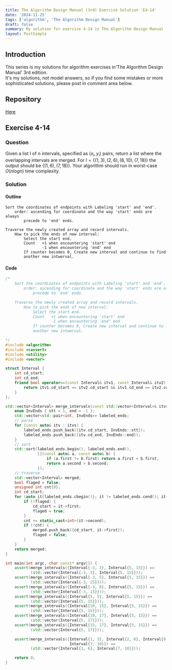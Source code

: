 ```yaml
---
title: The Algorithm Design Manual (3rd) Exercise Solution 'E4-14'
date: '2024-11-25'
tags: ['algorithm', 'The Algorithm Design Manual']
draft: false
summary: My solution for exercise 4-14 in The Algorithm Design Manual
layout: PostSimple
---
```


<TOCInline toc={props.toc} toHeading={5} asDisclosure={true} />

## Introduction

This series is my solutions for algorithm exercises in'The Algorithm Design Manual' 3rd edition.  
It's my solutions, not model answers, so if you find some mistakes or more sophisticated solutions, please post in comment area below.

## Repository

[Here](https://github.com/dede-20191130/tadm-solutions)

## Exercise 4-14

### Question

Given a list I of n intervals, specified as $(x_i, y_i)$ pairs, return a list where
the overlapping intervals are merged. For $I = \{(1, 3),(2, 6),(8, 10),(7, 18)\}$ the
output should be $\{(1, 6),(7, 18)\}$. Your algorithm should run in worst-case
$O(n log n)$ time complexity.

### Solution

#### Outline

```
Sort the coordinates of endpoints with Labeling 'start' and 'end'.
    order: ascending for coordinate and the way 'start' ends are always
        precede to 'end' ends.

Traverse the newly created array and record intervals.
    How to pick the ends of new interval:
        Select the start end.
        Count   +1 when encountering 'start' end
                -1 when encountering 'end' end
        If counter becomes 0, Create new interval and continue to find
        another new intwerval.
```

#### Code

```cpp
/*
    Sort the coordinates of endpoints with Labeling 'start' and 'end'.
        order: ascending for coordinate and the way 'start' ends are always
            precede to 'end' ends.

    Traverse the newly created array and record intervals.
        How to pick the ends of new interval:
            Select the start end.
            Count   +1 when encountering 'start' end
                    -1 when encountering 'end' end
            If counter becomes 0, Create new interval and continue to find
            another new intwerval.

*/
#include <algorithm>
#include <cassert>
#include <utility>
#include <vector>

struct Interval {
    int cd_start;
    int cd_end;
    friend bool operator==(const Interval& itv1, const Interval& itv2) {
        return itv1.cd_start == itv2.cd_start && itv1.cd_end == itv2.cd_end;
    }
};

std::vector<Interval> merge_intervals(const std::vector<Interval>& itvs) {
    enum InvEnds { stt = 1, end = -1 };
    std::vector<std::pair<int, InvEnds>> labeled_ends;
    // parse
    for (const auto& itv : itvs) {
        labeled_ends.push_back({itv.cd_start, InvEnds::stt});
        labeled_ends.push_back({itv.cd_end, InvEnds::end});
    }
    // sort
    std::sort(labeled_ends.begin(), labeled_ends.end(),
              [](const auto& a, const auto& b) {
                  if (a.first != b.first) return a.first < b.first;
                  return a.second > b.second;
              });
    // traverse
    std::vector<Interval> merged;
    bool flaged = false;
    unsigned int cnt{0};
    int cd_start;
    for (auto it{labeled_ends.cbegin()}; it != labeled_ends.cend(); it++) {
        if (!flaged) {
            cd_start = it->first;
            flaged = true;
        }
        cnt += static_cast<int>(it->second);
        if (!cnt) {
            merged.push_back({cd_start, it->first});
            flaged = false;
        }
    }
    return merged;
}

int main(int argc, char const* argv[]) {
    assert(merge_intervals({Interval{-3, 3}, Interval{5, 15}}) ==
           (std::vector{Interval{-3, 3}, Interval{5, 15}}));
    assert(merge_intervals({Interval{-3, 5}, Interval{5, 15}}) ==
           (std::vector{Interval{-3, 15}}));
    assert(merge_intervals({Interval{-3, 8}, Interval{5, 15}}) ==
           (std::vector{Interval{-3, 15}}));
    assert(merge_intervals({Interval{5, 5}, Interval{5, 15}}) ==
           (std::vector{Interval{5, 15}}));
    assert(merge_intervals({Interval{10, 15}, Interval{5, 15}}) ==
           (std::vector{Interval{5, 15}}));
    assert(merge_intervals({Interval{10, 17}, Interval{5, 15}}) ==
           (std::vector{Interval{5, 17}}));
    assert(merge_intervals({Interval{15, 17}, Interval{5, 15}}) ==
           (std::vector{Interval{5, 17}}));

    assert(merge_intervals({Interval{1, 3}, Interval{2, 6}, Interval{8, 10},
                            Interval{7, 18}}) ==
           (std::vector{Interval{1, 6}, Interval{7, 18}}));

    return 0;
}

```
